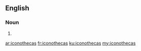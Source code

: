 ==English==

===Noun===
{{head|en|plural}}

# {{plural of|iconotheca|lang=en}}

[[ar:iconothecas]]
[[fr:iconothecas]]
[[ku:iconothecas]]
[[my:iconothecas]]